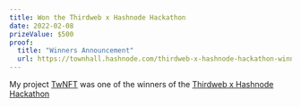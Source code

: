 ```yaml
---
title: Won the Thirdweb x Hashnode Hackathon
date: 2022-02-08
prizeValue: $500
proof:
  title: "Winners Announcement"
  url: https://townhall.hashnode.com/thirdweb-x-hashnode-hackathon-winners
---
```


My project [TwNFT](https://twnft.vercel.app) was one of the winners of the [Thirdweb x Hashnode Hackathon](https://townhall.hashnode.com/thirdweb-hackathon)
